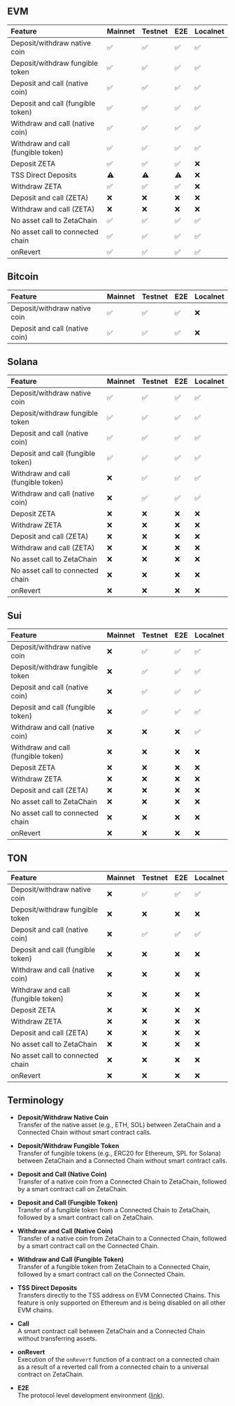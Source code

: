 ## EVM

| Feature                            | Mainnet | Testnet | E2E | Localnet |
| :--------------------------------- | :------ | :------ | :-- | :------- |
| Deposit/withdraw native coin       | ✅      | ✅      | ✅  | ✅       |
| Deposit/withdraw fungible token    | ✅      | ✅      | ✅  | ✅       |
| Deposit and call (native coin)     | ✅      | ✅      | ✅  | ✅       |
| Deposit and call (fungible token)  | ✅      | ✅      | ✅  | ✅       |
| Withdraw and call (native coin)    | ✅      | ✅      | ✅  | ✅       |
| Withdraw and call (fungible token) | ✅      | ✅      | ✅  | ✅       |
| Deposit ZETA                       | ✅      | ✅      | ✅  | ❌       |
| TSS Direct Deposits                | ⚠️      | ⚠️      | ⚠️  | ❌       |
| Withdraw ZETA                      | ✅      | ✅      | ✅  | ❌       |
| Deposit and call (ZETA)            | ❌      | ❌      | ❌  | ❌       |
| Withdraw and call (ZETA)           | ❌      | ❌      | ❌  | ❌       |
| No asset call to ZetaChain         | ✅      | ✅      | ✅  | ✅       |
| No asset call to connected chain   | ✅      | ✅      | ✅  | ✅       |
| onRevert                           | ✅      | ✅      | ✅  | ✅       |

## Bitcoin

| Feature                        | Mainnet | Testnet | E2E | Localnet |
| :----------------------------- | :------ | :------ | :-- | :------- |
| Deposit/withdraw native coin   | ✅      | ✅      | ✅  | ❌       |
| Deposit and call (native coin) | ✅      | ✅      | ✅  | ❌       |

## Solana

| Feature                            | Mainnet | Testnet | E2E | Localnet |
| :--------------------------------- | :------ | :------ | :-- | :------- |
| Deposit/withdraw native coin       | ✅      | ✅      | ✅  | ✅       |
| Deposit/withdraw fungible token    | ✅      | ✅      | ✅  | ✅       |
| Deposit and call (native coin)     | ✅      | ✅      | ✅  | ✅       |
| Deposit and call (fungible token)  | ✅      | ✅      | ✅  | ✅       |
| Withdraw and call (fungible token) | ❌      | ✅      | ✅  | ✅       |
| Withdraw and call (native coin)    | ❌      | ✅      | ✅  | ✅       |
| Deposit ZETA                       | ❌      | ❌      | ❌  | ❌       |
| Withdraw ZETA                      | ❌      | ❌      | ❌  | ❌       |
| Deposit and call (ZETA)            | ❌      | ❌      | ❌  | ❌       |
| Withdraw and call (ZETA)           | ❌      | ❌      | ❌  | ❌       |
| No asset call to ZetaChain         | ❌      | ❌      | ❌  | ❌       |
| No asset call to connected chain   | ❌      | ❌      | ❌  | ❌       |
| onRevert                           | ❌      | ❌      | ❌  | ❌       |

## Sui

| Feature                            | Mainnet | Testnet | E2E | Localnet |
| :--------------------------------- | :------ | :------ | :-- | :------- |
| Deposit/withdraw native coin       | ❌      | ✅      | ✅  | ✅       |
| Deposit/withdraw fungible token    | ❌      | ✅      | ✅  | ✅       |
| Deposit and call (native coin)     | ❌      | ✅      | ✅  | ✅       |
| Deposit and call (fungible token)  | ❌      | ✅      | ✅  | ✅       |
| Withdraw and call (native coin)    | ❌      | ❌      | ❌  | ✅       |
| Withdraw and call (fungible token) | ❌      | ❌      | ❌  | ❌       |
| Deposit ZETA                       | ❌      | ❌      | ❌  | ❌       |
| Withdraw ZETA                      | ❌      | ❌      | ❌  | ❌       |
| Deposit and call (ZETA)            | ❌      | ❌      | ❌  | ❌       |
| No asset call to ZetaChain         | ❌      | ❌      | ❌  | ❌       |
| No asset call to connected chain   | ❌      | ❌      | ❌  | ❌       |
| onRevert                           | ❌      | ❌      | ❌  | ❌       |

## TON

| Feature                            | Mainnet | Testnet | E2E | Localnet |
| :--------------------------------- | :------ | :------ | :-- | :------- |
| Deposit/withdraw native coin       | ❌      | ✅      | ✅  | ✅       |
| Deposit/withdraw fungible token    | ❌      | ❌      | ❌  | ❌       |
| Deposit and call (native coin)     | ❌      | ✅      | ✅  | ✅       |
| Deposit and call (fungible token)  | ❌      | ❌      | ❌  | ❌       |
| Withdraw and call (native coin)    | ❌      | ❌      | ❌  | ❌       |
| Withdraw and call (fungible token) | ❌      | ❌      | ❌  | ❌       |
| Deposit ZETA                       | ❌      | ❌      | ❌  | ❌       |
| Withdraw ZETA                      | ❌      | ❌      | ❌  | ❌       |
| Deposit and call (ZETA)            | ❌      | ❌      | ❌  | ❌       |
| No asset call to ZetaChain         | ❌      | ❌      | ❌  | ❌       |
| No asset call to connected chain   | ❌      | ❌      | ❌  | ❌       |
| onRevert                           | ❌      | ❌      | ❌  | ❌       |

## Terminology

- **Deposit/Withdraw Native Coin**  
  Transfer of the native asset (e.g., ETH, SOL) between ZetaChain and a
  Connected Chain without smart contract calls.

- **Deposit/Withdraw Fungible Token**  
  Transfer of fungible tokens (e.g., ERC20 for Ethereum, SPL for Solana) between
  ZetaChain and a Connected Chain without smart contract calls.

- **Deposit and Call (Native Coin)**  
  Transfer of a native coin from a Connected Chain to ZetaChain, followed by a
  smart contract call on ZetaChain.

- **Deposit and Call (Fungible Token)**  
  Transfer of a fungible token from a Connected Chain to ZetaChain, followed by
  a smart contract call on ZetaChain.

- **Withdraw and Call (Native Coin)**  
  Transfer of a native coin from ZetaChain to a Connected Chain, followed by a
  smart contract call on the Connected Chain.

- **Withdraw and Call (Fungible Token)**  
  Transfer of a fungible token from ZetaChain to a Connected Chain, followed by
  a smart contract call on the Connected Chain.

- **TSS Direct Deposits**  
  Transfers directly to the TSS address on EVM Connected Chains. This feature is
  only supported on Ethereum and is being disabled on all other EVM chains.

- **Call**  
  A smart contract call between ZetaChain and a Connected Chain without
  transferring assets.

- **onRevert**  
  Execution of the `onRevert` function of a contract on a connected chain as a
  result of a reverted call from a connected chain to a universal contract on
  ZetaChain.

- **E2E**  
  The protocol level development environment
  ([link](https://github.com/zeta-chain/node/tree/develop/contrib/localnet)).
